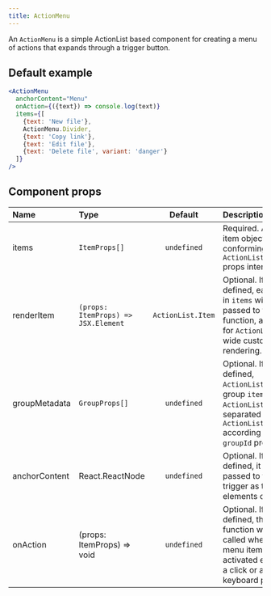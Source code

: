 ```yaml
---
title: ActionMenu
---
```


An `ActionMenu` is a simple ActionList based component for creating a menu of actions that expands through a trigger button.

## Default example

```jsx live
<ActionMenu
  anchorContent="Menu"
  onAction={({text}) => console.log(text)}
  items={[
    {text: 'New file'},
    ActionMenu.Divider,
    {text: 'Copy link'},
    {text: 'Edit file'},
    {text: 'Delete file', variant: 'danger'}
  ]}
/>
```

## Component props

| Name          | Type                                |      Default      | Description                                                                                                                                             |
| :------------ | :---------------------------------- | :---------------: | :------------------------------------------------------------------------------------------------------------------------------------------------------ |
| items         | `ItemProps[]`                       |    `undefined`    | Required. A list of item objects conforming to the `ActionList.Item` props interface.                                                                   |
| renderItem    | `(props: ItemProps) => JSX.Element` | `ActionList.Item` | Optional. If defined, each item in `items` will be passed to this function, allowing for `ActionList`-wide custom item rendering.                       |
| groupMetadata | `GroupProps[]`                      |    `undefined`    | Optional. If defined, `ActionList` will group `items` into `ActionList.Group`s separated by `ActionList.Divider` according to their `groupId` property. |
| anchorContent | React.ReactNode                     |    `undefined`    | Optional. If defined, it will be passed to the trigger as the elements child.                                                                           |
| onAction      | (props: ItemProps) => void          |    `undefined`    | Optional. If defined, this function will be called when a menu item is activated either by a click or a keyboard press.                                 |
